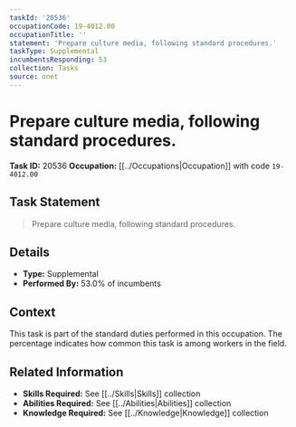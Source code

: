 ```yaml
---
taskId: '20536'
occupationCode: 19-4012.00
occupationTitle: ''
statement: 'Prepare culture media, following standard procedures.'
taskType: Supplemental
incumbentsResponding: 53
collection: Tasks
source: onet
---
```

# Prepare culture media, following standard procedures.

**Task ID:** 20536
**Occupation:** [[../Occupations|Occupation]] with code `19-4012.00`

## Task Statement

> Prepare culture media, following standard procedures.

## Details

- **Type:** Supplemental
- **Performed By:** 53.0% of incumbents

## Context

This task is part of the standard duties performed in this occupation. The percentage indicates how common this task is among workers in the field.

## Related Information

- **Skills Required:** See [[../Skills|Skills]] collection
- **Abilities Required:** See [[../Abilities|Abilities]] collection
- **Knowledge Required:** See [[../Knowledge|Knowledge]] collection
